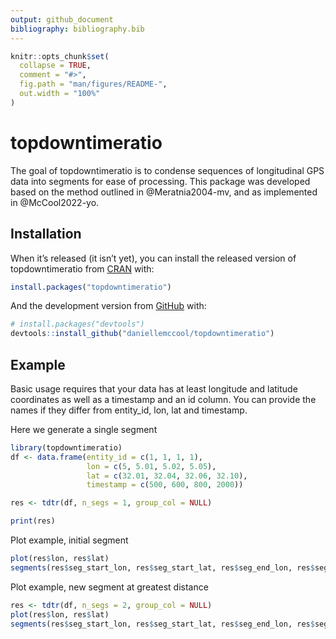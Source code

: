 ```yaml
---
output: github_document
bibliography: bibliography.bib
---
```


<!-- README.md is generated from README.Rmd. Please edit that file -->

```r
knitr::opts_chunk$set(
  collapse = TRUE,
  comment = "#>",
  fig.path = "man/figures/README-",
  out.width = "100%"
)
```

# topdowntimeratio

<!-- badges: start -->
<!-- badges: end -->

The goal of topdowntimeratio is to condense sequences of longitudinal GPS data into segments for ease of processing. This package was developed based on the method outlined in @Meratnia2004-mv, and as implemented in @McCool2022-yo.


## Installation

When it's released (it isn't yet), you can install the released version of topdowntimeratio from [CRAN](https://CRAN.R-project.org) with:

``` r
install.packages("topdowntimeratio")
```

And the development version from [GitHub](https://github.com/) with:

``` r
# install.packages("devtools")
devtools::install_github("daniellemccool/topdowntimeratio")
```

## Example

Basic usage requires that your data has at least longitude and latitude coordinates as well as a timestamp and an id column. You can provide the names if they differ from entity_id, lon, lat and timestamp.

Here we generate a single segment

```r
library(topdowntimeratio)
df <- data.frame(entity_id = c(1, 1, 1, 1),
                 lon = c(5, 5.01, 5.02, 5.05),
                 lat = c(32.01, 32.04, 32.06, 32.10),
                 timestamp = c(500, 600, 800, 2000))

res <- tdtr(df, n_segs = 1, group_col = NULL)

print(res)
```


Plot example, initial segment
```r
plot(res$lon, res$lat)
segments(res$seg_start_lon, res$seg_start_lat, res$seg_end_lon, res$seg_end_lat)
```


Plot example, new segment at greatest distance
```r
res <- tdtr(df, n_segs = 2, group_col = NULL)
plot(res$lon, res$lat)
segments(res$seg_start_lon, res$seg_start_lat, res$seg_end_lon, res$seg_end_lat)
```


